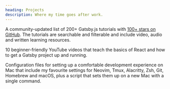 ```yaml
---
heading: Projects
description: Where my time goes after work.
---
```


<Project name='Gatsby Tutorials' url='https://www.gatsbytutorials.com'>

A community-updated list of 200+ Gatsby.js tutorials with [100+ stars on GitHub](https://github.com/ooloth/gatsbytutorials.com). The tutorials are searchable and filterable and include video, audio and written learning resources.

</Project>

<Project name='Up and Running with Gatsby' url='https://www.youtube.com/watch?v=jAa1wh5ATm0&list=PLHBEcHVSROXQQhXpNhmiVKKcw72Cc0V-U'>

10 beginner-friendly YouTube videos that teach the basics of React and how to get a Gatsby project up and running.

</Project>

<Project name='Dotfiles' url='https://github.com/ooloth/dotfiles'>

Configuration files for setting up a comfortable development experience on Mac that include my favourite settings for Neovim, Tmux, Alacritty, Zsh, Git, Homebrew and macOS, plus a script that sets them up on a new Mac with a single command.

</Project>
